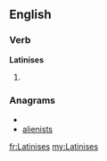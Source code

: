 ==English==

===Verb===
'''Latinises'''

# {{third-person singular of|[[Latinise]]}}

===Anagrams===
* {{alphagram|aeiilnsst}}
* [[alienists#English|alienists]]

[[fr:Latinises]]
[[my:Latinises]]